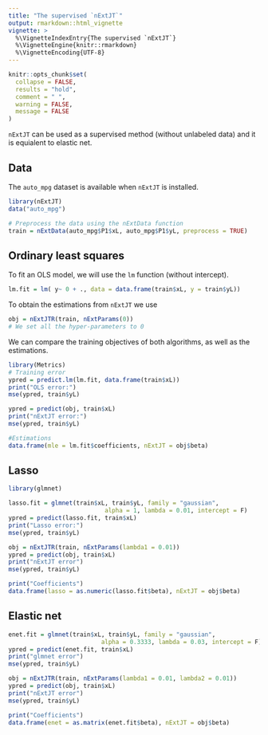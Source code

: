 ```yaml
---
title: "The supervised `nExtJT`"
output: rmarkdown::html_vignette
vignette: >
  %\VignetteIndexEntry{The supervised `nExtJT`}
  %\VignetteEngine{knitr::rmarkdown}
  %\VignetteEncoding{UTF-8}
---
```


```r
knitr::opts_chunk$set(
  collapse = FALSE,
  results = "hold",
  comment = " ",
  warning = FALSE,
  message = FALSE
)
```

`nExtJT` can be used as a supervised method (without unlabeled data) and it is equialent to elastic net. 

## Data

The `auto_mpg` dataset is available when `nExtJT` is installed. 

```r
library(nExtJT)
data("auto_mpg")

# Preprocess the data using the nExtData function
train = nExtData(auto_mpg$P1$xL, auto_mpg$P1$yL, preprocess = TRUE)
```

## Ordinary least squares

To fit an OLS model, we will use the `lm` function (without intercept).

```r
lm.fit = lm( y~ 0 + ., data = data.frame(train$xL, y = train$yL))
```

To obtain the estimations from `nExtJT` we use

```r
obj = nExtJTR(train, nExtParams(0))
# We set all the hyper-parameters to 0
```

We can compare the training objectives of both algorithms, as well as the estimations.

```r
library(Metrics)
# Training error
ypred = predict.lm(lm.fit, data.frame(train$xL))
print("OLS error:")
mse(ypred, train$yL)

ypred = predict(obj, train$xL)
print("nExtJT error:")
mse(ypred, train$yL)

#Estimations
data.frame(mle = lm.fit$coefficients, nExtJT = obj$beta)
```

## Lasso

```r
library(glmnet)

lasso.fit = glmnet(train$xL, train$yL, family = "gaussian", 
                           alpha = 1, lambda = 0.01, intercept = F)
ypred = predict(lasso.fit, train$xL)
print("Lasso error:")
mse(ypred, train$yL)

obj = nExtJTR(train, nExtParams(lambda1 = 0.01))
ypred = predict(obj, train$xL)
print("nExtJT error")
mse(ypred, train$yL)

print("Coefficients")
data.frame(lasso = as.numeric(lasso.fit$beta), nExtJT = obj$beta)
```

## Elastic net

```r
enet.fit = glmnet(train$xL, train$yL, family = "gaussian", 
                          alpha = 0.3333, lambda = 0.03, intercept = F)
ypred = predict(enet.fit, train$xL)
print("glmnet error")
mse(ypred, train$yL)

obj = nExtJTR(train, nExtParams(lambda1 = 0.01, lambda2 = 0.01))
ypred = predict(obj, train$xL)
print("nExtJT error")
mse(ypred, train$yL)

print("Coefficients")
data.frame(enet = as.matrix(enet.fit$beta), nExtJT = obj$beta)
```
